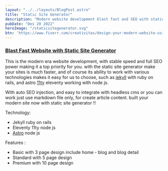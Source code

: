 ```yaml
---
layout: "../../layouts/BlogPost.astro"
title: "Static Site Generator"
description: "Modern website development blast fast and SEO with static site generator !!"
pubDate: "Des 20 2022"
heroImage: "/staticsitegenerator.svg"
btn: 'https://www.fiverr.com/creativitas/design-your-modern-website-using-jekyll'
---
```


### **[Blast Fast Website with Static Site Generator](/website/mobileweb)**

This is the modern era website development, with stable speed and full SEO power making it a top priority for you. with the static site generator make your sites is much faster, and of course its ability to work with various technologies makes it easy for us to choose, such as [jekyll](https://jekyllrb.com/) with ruby ​​on rails, and astro [11ty](https://eleventy.dev) eleventy working with node js.

With auto SEO injection, and easy to integrate with headless cms or you can work just use markdown file only, for create article content. built your modern site now with static site generator !!

Technology:

- Jekyll ruby on rails
- Eleventy 11ty node js
- [Astro](https://astro.build) node js

Features :

- Basic with 3 page design include home - blog and blog detail
- Standard with 5 page design
- Premium with 10 page design
